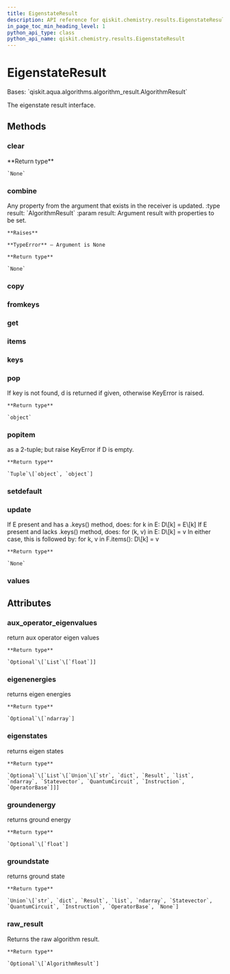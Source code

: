 ```yaml
---
title: EigenstateResult
description: API reference for qiskit.chemistry.results.EigenstateResult
in_page_toc_min_heading_level: 1
python_api_type: class
python_api_name: qiskit.chemistry.results.EigenstateResult
---
```


# EigenstateResult

<Class id="qiskit.chemistry.results.EigenstateResult" isDedicatedPage={true} github="https://github.com/qiskit-community/qiskit-aqua/tree/stable/0.9/qiskit/chemistry/results/eigenstate_result.py" signature="EigenstateResult(a_dict=None)" modifiers="class">
  Bases: `qiskit.aqua.algorithms.algorithm_result.AlgorithmResult`

  The eigenstate result interface.

  ## Methods

  <span id="qiskit-chemistry-results-eigenstateresult-clear" />

  ### clear

  <Function id="qiskit.chemistry.results.EigenstateResult.clear" signature="EigenstateResult.clear()">
    **Return type**

    `None`
  </Function>

  <span id="qiskit-chemistry-results-eigenstateresult-combine" />

  ### combine

  <Function id="qiskit.chemistry.results.EigenstateResult.combine" signature="EigenstateResult.combine(result)">
    Any property from the argument that exists in the receiver is updated. :type result: `AlgorithmResult` :param result: Argument result with properties to be set.

    **Raises**

    **TypeError** – Argument is None

    **Return type**

    `None`
  </Function>

  <span id="qiskit-chemistry-results-eigenstateresult-copy" />

  ### copy

  <Function id="qiskit.chemistry.results.EigenstateResult.copy" signature="EigenstateResult.copy()" />

  <span id="qiskit-chemistry-results-eigenstateresult-fromkeys" />

  ### fromkeys

  <Function id="qiskit.chemistry.results.EigenstateResult.fromkeys" signature="EigenstateResult.fromkeys(iterable, value=None)" modifiers="classmethod" />

  <span id="qiskit-chemistry-results-eigenstateresult-get" />

  ### get

  <Function id="qiskit.chemistry.results.EigenstateResult.get" signature="EigenstateResult.get(k[, d]) → D[k] if k in D, else d. d defaults to None." />

  <span id="qiskit-chemistry-results-eigenstateresult-items" />

  ### items

  <Function id="qiskit.chemistry.results.EigenstateResult.items" signature="EigenstateResult.items() → a set-like object providing a view on D’s items" />

  <span id="qiskit-chemistry-results-eigenstateresult-keys" />

  ### keys

  <Function id="qiskit.chemistry.results.EigenstateResult.keys" signature="EigenstateResult.keys() → a set-like object providing a view on D’s keys" />

  <span id="qiskit-chemistry-results-eigenstateresult-pop" />

  ### pop

  <Function id="qiskit.chemistry.results.EigenstateResult.pop" signature="EigenstateResult.pop(key, default=None)">
    If key is not found, d is returned if given, otherwise KeyError is raised.

    **Return type**

    `object`
  </Function>

  <span id="qiskit-chemistry-results-eigenstateresult-popitem" />

  ### popitem

  <Function id="qiskit.chemistry.results.EigenstateResult.popitem" signature="EigenstateResult.popitem()">
    as a 2-tuple; but raise KeyError if D is empty.

    **Return type**

    `Tuple`\[`object`, `object`]
  </Function>

  <span id="qiskit-chemistry-results-eigenstateresult-setdefault" />

  ### setdefault

  <Function id="qiskit.chemistry.results.EigenstateResult.setdefault" signature="EigenstateResult.setdefault(k[, d]) → D.get(k,d), also set D[k]=d if k not in D" />

  <span id="qiskit-chemistry-results-eigenstateresult-update" />

  ### update

  <Function id="qiskit.chemistry.results.EigenstateResult.update" signature="EigenstateResult.update(*args, **kwargs)">
    If E present and has a .keys() method, does: for k in E: D\[k] = E\[k] If E present and lacks .keys() method, does: for (k, v) in E: D\[k] = v In either case, this is followed by: for k, v in F.items(): D\[k] = v

    **Return type**

    `None`
  </Function>

  <span id="qiskit-chemistry-results-eigenstateresult-values" />

  ### values

  <Function id="qiskit.chemistry.results.EigenstateResult.values" signature="EigenstateResult.values() → an object providing a view on D’s values" />

  ## Attributes

  ### aux\_operator\_eigenvalues

  <Attribute id="qiskit.chemistry.results.EigenstateResult.aux_operator_eigenvalues">
    return aux operator eigen values

    **Return type**

    `Optional`\[`List`\[`float`]]
  </Attribute>

  ### eigenenergies

  <Attribute id="qiskit.chemistry.results.EigenstateResult.eigenenergies">
    returns eigen energies

    **Return type**

    `Optional`\[`ndarray`]
  </Attribute>

  ### eigenstates

  <Attribute id="qiskit.chemistry.results.EigenstateResult.eigenstates">
    returns eigen states

    **Return type**

    `Optional`\[`List`\[`Union`\[`str`, `dict`, `Result`, `list`, `ndarray`, `Statevector`, `QuantumCircuit`, `Instruction`, `OperatorBase`]]]
  </Attribute>

  ### groundenergy

  <Attribute id="qiskit.chemistry.results.EigenstateResult.groundenergy">
    returns ground energy

    **Return type**

    `Optional`\[`float`]
  </Attribute>

  ### groundstate

  <Attribute id="qiskit.chemistry.results.EigenstateResult.groundstate">
    returns ground state

    **Return type**

    `Union`\[`str`, `dict`, `Result`, `list`, `ndarray`, `Statevector`, `QuantumCircuit`, `Instruction`, `OperatorBase`, `None`]
  </Attribute>

  ### raw\_result

  <Attribute id="qiskit.chemistry.results.EigenstateResult.raw_result">
    Returns the raw algorithm result.

    **Return type**

    `Optional`\[`AlgorithmResult`]
  </Attribute>
</Class>

